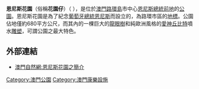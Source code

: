 {{公園
| 名稱           = 恩尼斯花園<br />{{lang|pt|'''Jardim Ramalho Eanes'''}}
| 原名           = 
| 圖片           =
| 圖片尺寸       = 200
| 圖片說明       = 
| 類型           = 
| 地點           = {{MAC}}[[路環|路環]]市中心
| 經緯度         = {{coord|DD|MM|SS|N/S|DD|NN|SS|E/W|}}
| 面積           = 約680平方公尺
| 前身           =
| 設立時間       =
| 管理者         = [[市政署_(澳門)|市政署]]
| 年遊客數       =
| 開放時間       = 全日
| 設備、遊具     =
| 停車場         =
| 無障礙設施     =
| 建築師、工程師 =
| 告示           =
| 事務所         =
| 事務所所在地   =
| 電話號碼       = (+853)2833 7676
| 交通方式       =巴士：<br />[[澳門巴士15路線|15]]、[[澳門巴士21A路線|21A]]、[[澳門巴士25路線|25]]、[[澳門巴士26路線|26]]、[[澳門巴士26A路線|26A]]、[[澳門巴士50路線|50]]、[[澳門巴士N3路線|N3]]
| 備註           =
| 官方網站       = [http://nature.iacm.gov.mo/c/park/detail.aspx?id=428b11e9-bb07-4834-ad32-35e709d1e92f 官方網站]
}}

'''恩尼斯花園'''（俗稱'''花園仔'''）（ {{lang|pt|葡文：'''Jardim Ramalho Eanes'''}} ），是位於[[澳門|澳門]][[路環島|路環島]]市中心[[恩尼斯總統前地|恩尼斯總統前地]]的[[公園|公園]]。恩尼斯花園是為了紀念[[葡萄牙總統列表|葡萄牙總統]][[安東尼奧·拉馬爾霍·埃亞內斯|恩尼斯]]而設立的，為路環市區的[[地標|地標]]。公園佔地僅約680平方公尺，而其內的一棵巨大的[[龍眼樹|龍眼樹]]和純歐洲風格的[[愛神|愛神]][[丘比特|丘比特]]噴水[[雕塑|雕塑]]，可謂公園之最大特色。

==外部連結==
*[https://web.archive.org/web/20060715175203/http://nature.iacm.gov.mo/greenzone/gar18.htm 澳門自然網:恩尼斯花園之簡介]

{{澳門公園}}
[[Category:澳門公園|Category:澳門公園]]
[[Category:澳門康樂設施|Category:澳門康樂設施]]